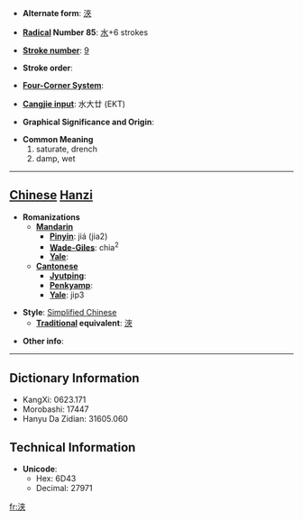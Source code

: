 * '''Alternate form''': [[浹]]

* '''[[Wiktionary:Chinese radical index| Radical]] Number 85''': [[Wiktionary:Chinese radical index 水|水]]+6 strokes

* '''[[Wiktionary:Chinese total strokes index|Stroke number]]''': [[Wiktionary:Chinese total strokes index 9|9]]

* '''Stroke order''': 

* '''[[Wiktionary:Chinese four corner index|Four-Corner System]]''': 

* '''[[Wiktionary:Chinese Cangjie index|Cangjie input]]''': 水大廿 (EKT)

* '''Graphical Significance and Origin''': 

* '''Common Meaning'''
*#saturate, drench
*# damp, wet


----

== [[Chinese]] [[Hanzi]] ==

* '''Romanizations'''
** '''[[Mandarin]]'''
*** '''[[Pinyin]]''': jiá (jia2)
*** '''[[Wade-Giles]]''': chia<sup>2</sup>
*** '''[[Yale]]''': 
** '''[[Cantonese]]'''
*** '''[[Jyutping]]''':
*** '''[[Penkyamp]]''': 
*** '''[[Yale]]''': jip3

* '''Style''': [[Simplified Chinese]] 
** '''[[Traditional Chinese|Traditional]] equivalent''': [[浹]]

* '''Other info''': 

----

== Dictionary Information ==

* KangXi: 0623.171
* Morobashi: 17447
* Hanyu Da Zidian: 31605.060

== Technical Information ==

* '''Unicode''':
** Hex: 6D43
** Decimal: 27971

[[fr:浃]]